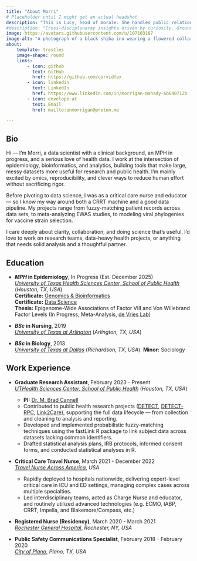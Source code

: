```yaml
---
title: "About Morri"
# Placeholder until I might get an actual headshot
description: "This is Lucy, head of morale. She handles public relations. Morri handles the code."
#description: "Cross-disciplinaray insights driven by curiosity. Grounded in code, focused on results."
image: https://avatars.githubusercontent.com/u/107103167
image-alt: "A photograph of a black shiba inu wearing a flowered collar."
about:
    template: trestles
    image-shape: round
    links:
        - icon: github
          text: GitHub
          href: https://github.com/corvidfox
        - icon: linkedin
          text: LinkedIn
          href: https://www.linkedin.com/in/morrigan-mahady-6b640712b
        - icon: envelope-at
          text: Email
          href: mailto:anmorrigan@proton.me

---
```


:::{#hero-heading}

## Bio

Hi — I’m Morri, a data scientist with a clinical background, an MPH in progress, and a serious love of health data. I work at the intersection of epidemiology, bioinformatics, and analytics, building tools that make large, messy datasets more useful for research and public health. I’m mainly excited by omics, reproducibility, and clever ways to reduce human effort without sacrificing rigor.

Before pivoting to data science, I was as a critical care nurse and educator — so I know my way around both a CRRT machine and a good data pipeline. My projects range from fuzzy-matching patient records across data sets, to meta-analyzing EWAS studies, to modeling viral phylogenies for vaccine strain selection.

I care deeply about clarity, collaboration, and doing science that’s useful. I’d love to work on research teams, data-heavy health projects, or anything that needs solid analysis and a thoughtful partner.

## Education

- **_MPH_ in Epidemiology**, In Progress (Est. December 2025)  
  *[University of Texas Health Sciences Center, School of Public Health](https://sph.uth.edu/campuses/houston)* (*Houston, TX, USA*)\
  **Certificate:** [Genomics & Bioinformatics](https://catalog.uth.edu/public-health/programs/graduate-certificates/genomics-bioinformatics/)\
  **Certificate:** [Data Science](https://catalog.uth.edu/public-health/programs/graduate-certificates/data-science/)\
  **Thesis:** Epigenome-Wide Associations of Factor VIII and Von Willebrand Factor Levels (In Progress, Meta-Analysis, [de Vries Lab](https://sph.uth.edu/research/research-labs/?lab=DBYQRrcen7C%2B0xL/F4sxVD2//fX56uR77SeG7E1SnlQ=))

- **_BSc_ in Nursing**, 2019  
  *[University of Texas at Arlington](https://www.uta.edu/academics/schools-colleges/conhi)* (*Arlington, TX, USA*)

- **_BSc_ in Biology**, 2013  
  *[University of Texas at Dallas](https://www.utdallas.edu/)* (*Richardson, TX, USA*)\  
  **Minor:** Sociology

## Work Experience

- **Graduate Research Assistant**, February 2023 - Present  
  *[UTHealth Sciences Center, School of Public Health](https://sph.uth.edu/campuses/houston)* (*Houston, TX, USA*) \
  - **PI:** [Dr. M. Brad Cannell](
https://www.bradcannell.com/)
  - Contributed to public health research projects ([DETECT](https://github.com/brad-cannell/detect_fu_interviews_public), [DETECT-RPC](https://clinicaltrials.gov/study/NCT05958654), [Link2Care](https://github.com/corvidfox/link2care_public)), supporting the full data lifecycle — from collection and cleaning to analysis and reporting.
  - Developed and implemented probabilistic fuzzy-matching techniques using the fastLink R package to link subject data across datasets lacking common identifiers.
  - Drafted statistical analysis plans, IRB protocols, informed consent forms, and conducted statistical analyses in R. 

- **Critical Care Travel Nurse**, March 2021 - December 2022  
  *[Travel Nurse Across America](https://tnaa.com/)*, *USA* \
  - Rapidly deployed to hospitals nationwide, delivering expert-level critical care in ICU and ED settings, managing complex cases across multiple specialties. 
  - Led interdisciplinary teams, acted as Charge Nurse and educator, and routinely utilized advanced technologies (e.g. ECMO, IABP, CRRT, Impella, and Blakemore/Compass, etc.)   

- **Registered Nurse (Residency)**, March 2020 - March 2021  
  *[Rochester General Hospital](https://www.plano.gov/168/9-1-1-Public-Safety-Communications)*, *Rochester, NY, USA*
 
- **Public Safety Communications Specialist**, February 2018 - February 2020  
  *[City of Plano](https://www.plano.gov/168/9-1-1-Public-Safety-Communications)*, *Plano, TX, USA*

:::